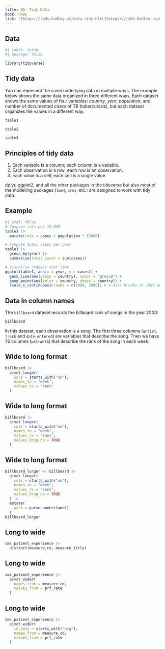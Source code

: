 ```yaml
---
title: 05- Tidy Data
book: R4DS
link: "[https://r4ds.hadley.nz/data-tidy.html](https://r4ds.hadley.nz/data-tidy.html)"
---
```


## Data
```r
#| label: setup
#| message: false

library(tidyverse)
```

## Tidy data

You can represent the same underlying data in multiple ways. The example below shows the same data organized in three different ways. Each dataset shows the same values of four variables: *country*, *year*, *population*, and number of documented *cases* of TB (tuberculosis), but each dataset organizes the values in a different way.

```r
table1
```

```R
table2

table3
```

## Principles of tidy data

1.  Each variable is a column; each column is a variable.
2.  Each observation is a row; each row is an observation.
3.  Each value is a cell; each cell is a single value.

dplyr, ggplot2, and all the other packages in the tidyverse but also most of the modelling packages (`lme4`, `brms`, etc.) are designed to work with tidy data.

## Example

```r
#| eval: false
# Compute rate per 10,000
table1 |>
  mutate(rate = cases / population * 10000)

# Compute total cases per year
table1 |> 
  group_by(year) |> 
  summarize(total_cases = sum(cases))

# Visualize changes over time
ggplot(table1, aes(x = year, y = cases)) +
  geom_line(aes(group = country), color = "grey50") +
  geom_point(aes(color = country, shape = country)) +
  scale_x_continuous(breaks = c(1999, 2000)) # x-axis breaks at 1999 and 2000
```

## Data in column names {#sec-billboard}

The `billboard` dataset records the billboard rank of songs in the year 2000:

```r
billboard
```

In this dataset, each observation is a song.
The first three columns (`artist`, `track` and `date.entered`) are variables that describe the song.
Then we have 76 columns (`wk1`-`wk76`) that describe the rank of the song in each week.

## Wide to long format

```r
billboard |> 
  pivot_longer(
    cols = starts_with("wk"), 
    names_to = "week", 
    values_to = "rank"
  )
```

## Wide to long format

```r
billboard |> 
  pivot_longer(
    cols = starts_with("wk"), 
    names_to = "week", 
    values_to = "rank",
    values_drop_na = TRUE
  )
```

## Wide to long format

```r
billboard_longer <- billboard |> 
  pivot_longer(
    cols = starts_with("wk"), 
    names_to = "week", 
    values_to = "rank",
    values_drop_na = TRUE
  ) |> 
  mutate(
    week = parse_number(week)
  )
billboard_longer
```

## Long to wide

```r
cms_patient_experience |> 
  distinct(measure_cd, measure_title)
```

## Long to wide

```r
cms_patient_experience |> 
  pivot_wider(
    names_from = measure_cd,
    values_from = prf_rate
  )
```

## Long to wide

```r
cms_patient_experience |> 
  pivot_wider(
    id_cols = starts_with("org"),
    names_from = measure_cd,
    values_from = prf_rate
  )
```